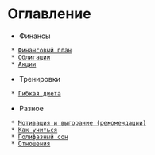 = Оглавление =

* Финансы
  * [[finance/plan.wiki|Финансовый план]]
  * [[finance/bonds.wiki|Облигации]]
  * [[finance/stocks.wiki|Акции]]
* Тренировки
  * [[training/flex-diet.wiki|Гибкая диета]]
* Разное
  * [[misc/how-to-want.wiki|Мотивация и выгорание (рекомендации)]]
  * [[misc/how-to-learn.wiki|Как учиться]]
  * [[misc/poliphasic.wiki|Полифазный сон]]
  * [[misc/relations.wiki|Отношения]]
